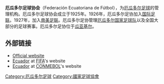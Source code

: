 {{National football association
|Logo=FEF logo.svg
|Founded=1925
|FIFA affiliation=1926
|Region=[[CONMEBOL|CONMEBOL]]
|Region affiliation=1927
|Website=https://www.fef.ec/
|President= Jaime Estrada Medranda
}}
'''厄瓜多尔足球协会'''（Federación Ecuatoriana de Fútbol），为[[厄瓜多尔|厄瓜多尔]][[足球|足球]]的管理机构。厄瓜多尔足球协会成立于1925年。1926年，厄瓜多尔足协加入[[国际足联|国际足联]]。1927年，加入[[南美足联|南美足联]]。厄瓜多尔足协管理[[厄瓜多尔国家足球队|厄瓜多尔国家足球队]]以及全国大部分的足球赛事。厄瓜多尔足协位于[[瓜亚基尔|瓜亚基尔]]。

== 外部链接 ==
*[http://www.ecuafutbol.org Official website]{{Wayback|url=http://www.ecuafutbol.org/ |date=20170805053423 }} {{es}}
*[http://www.fifa.com/associations/association=ecu/index.html Ecuador]{{Wayback|url=http://www.fifa.com/associations/association=ecu/index.html |date=20130706011027 }} at [[FIFA|FIFA]]'s website
*[http://www.conmebol.com/conmebol/activeCountry.html?x=2 Ecuador] {{Wayback|url=http://www.conmebol.com/conmebol/activeCountry.html?x=2 |date=20110121005902 }} at [[CONMEBOL|CONMEBOL]]'s website {{en}}

{{南美足联成员}}
[[Category:厄瓜多尔足球|Category:厄瓜多尔足球]]
[[Category:國家足球協會|Category:國家足球協會]]